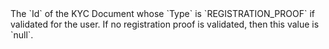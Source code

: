 <ResponseField name="ProofOfRegistration" type="string">
  The `Id` of the KYC Document whose `Type` is `REGISTRATION_PROOF` if validated for the user. If no registration proof is validated, then this value is `null`.
</ResponseField>